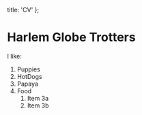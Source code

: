 
  title: 'CV'
};


# Harlem Globe Trotters

I like:

1. Puppies
1. HotDogs
1. Papaya
1. Food
   1. Item 3a
   1. Item 3b
   
   
